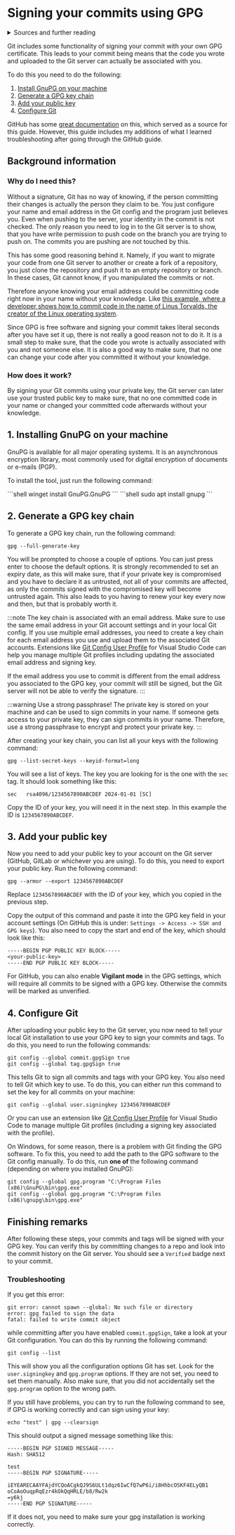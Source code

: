 
# Signing your commits using GPG

<details>
  <summary>Sources and further reading</summary>
  - [GitHub documentation on managing commit signature verification](https://docs.github.com/de/authentication/managing-commit-signature-verification)
  - [How I got Linus Torvalds in my contributors on GitHub](https://dev.to/martiliones/how-i-got-linus-torvalds-in-my-contributors-on-github-3k4g)
  - [The GNU privacy handbook](https://www.gnupg.org/gph/en/manual/book1.html)
</details>

Git includes some functionality of signing your commit with your own GPG certificate. This leads to your commit being means that the code you wrote and uploaded to the Git server can actually be associated with you.

To do this you need to do the following:

1. [Install GnuPG on your machine](#1-installing-gnupg-on-your-machine)
2. [Generate a GPG key chain](#2-generate-a-gpg-keychain)
3. [Add your public key](#3-add-your-public-key)
4. [Configure Git](#4-configure-git)

GitHub has some [great documentation](https://docs.github.com/de/authentication/managing-commit-signature-verification) on this, which served as a source for this guide. However, this guide includes my additions of what I learned troubleshooting after going through the GitHub guide.

## Background information

### Why do I need this?

Without a signature, Git has no way of knowing, if the person committing their changes is actually the person they claim to be. You just configure your name and email address in the Git config and the program just believes you. Even when pushing to the server, your identity in the commit is not checked. The only reason you need to log in to the Git server is to show, that you have write permission to push code on the branch you are trying to push on. The commits you are pushing are not touched by this.

This has some good reasoning behind it. Namely, if you want to migrate your code from one Git server to another or create a fork of a repository, you just clone the repository and push it to an empty repository or branch. In these cases, Git cannot know, if you manipulated the commits or not.

Therefore anyone knowing your email address could be committing code right now in your name without your knowledge. Like [this example, where a developer shows how to commit code in the name of Linus Torvalds, the creator of the Linux operating system](https://dev.to/martiliones/how-i-got-linus-torvalds-in-my-contributors-on-github-3k4g).

Since GPG is free software and signing your commit takes literal seconds after you have set it up, there is not really a good reason not to do it. It is a small step to make sure, that the code you wrote is actually associated with you and not someone else. It is also a good way to make sure, that no one can change your code after you committed it without your knowledge. 

### How does it work?

By signing your Git commits using your private key, the Git server can later use your trusted public key to make sure, that no one committed code in your name or changed your committed code afterwards without your knowledge.

## 1. Installing GnuPG on your machine

GnuPG is available for all major operating systems. It is an asynchronous encryption library, most commonly used for digital encryption of documents or e-mails (PGP).

To install the tool, just run the following command:

<Tabs groupId="operating-systems">
  <TabItem value="win" label="Windows">
    ```shell
      winget install GnuPG.GnuPG
    ```
  </TabItem>
  <TabItem value="debian" label="Linux (Debian-based)">
    ```shell
      sudo apt install gnupg
    ```
  </TabItem>
</Tabs>

## 2. Generate a GPG key chain

To generate a GPG key chain, run the following command:

```shell
gpg --full-generate-key
```

You will be prompted to choose a couple of options. You can just press enter to choose the default options. It is strongly recommended to set an expiry date, as this will make sure, that if your private key is compromised and you have to declare it as untrusted, not all of your commits are affected, as only the commits signed with the compromised key will become untrusted again. This also leads to you having to renew your key every now and then, but that is probably worth it.

:::note
The key chain is associated with an email address. Make sure to use the same email address in your Git account settings and in your local Git config. If you use multiple email addresses, you need to create a key chain for each email address you use and upload them to the associated Git accounts. Extensions like [Git Config User Profile](https://marketplace.visualstudio.com/items?itemName=onlyutkarsh.git-config-user-profiles) for Visual Studio Code can help you manage multiple Git profiles including updating the associated email address and signing key.

If the email address you use to commit is different from the email address you associated to the GPG key, your commit will still be signed, but the Git server will not be able to verify the signature.
:::

:::warning
Use a strong passphrase! The private key is stored on your machine and can be used to sign commits in your name. If someone gets access to your private key, they can sign commits in your name. Therefore, use a strong passphrase to encrypt and protect your private key.
:::

After creating your key chain, you can list all your keys with the following command:

```shell
gpg --list-secret-keys --keyid-format=long
```

You will see a list of keys. The key you are looking for is the one with the `sec` tag. It should look something like this:

```shell
sec   rsa4096/1234567890ABCDEF 2024-01-01 [SC]
```

Copy the ID of your key, you will need it in the next step. In this example the ID is `1234567890ABCDEF`.

## 3. Add your public key

Now you need to add your public key to your account on the Git server (GitHub, GitLab or whichever you are using). To do this, you need to export your public key. Run the following command:

```shell
gpg --armor --export 1234567890ABCDEF
```

Replace `1234567890ABCDEF` with the ID of your key, which you copied in the previous step.

Copy the output of this command and paste it into the GPG key field in your account settings (On GitHub this is under: `Settings -> Access -> SSH and GPG keys`). You also need to copy the start and end of the key, which should look like this:

```shell
-----BEGIN PGP PUBLIC KEY BLOCK-----
<your-public-key>
-----END PGP PUBLIC KEY BLOCK-----
```

For GitHub, you can also enable **Vigilant mode** in the GPG settings, which will require all commits to be signed with a GPG key. Otherwise the commits will be marked as unverified.

## 4. Configure Git

After uploading your public key to the Git server, you now need to tell your local Git installation to use your GPG key to sign your commits and tags. To do this, you need to run the following commands:

```shell
git config --global commit.gpgSign true
git config --global tag.gpgSign true
```

This tells Git to sign all commits and tags with your GPG key. You also need to tell Git which key to use. To do this, you can either run this command to set the key for all commits on your machine:

```shell
git config --global user.signingkey 1234567890ABCDEF
```

Or you can use an extension like [Git Config User Profile](https://marketplace.visualstudio.com/items?itemName=onlyutkarsh.git-config-user-profiles) for Visual Studio Code to manage multiple Git profiles (including a signing key associated with the profile).

On Windows, for some reason, there is a problem with Git finding the GPG software. To fix this, you need to add the path to the GPG software to the Git config manually. To do this, run **one of** the following command (depending on where you installed GnuPG):

```shell
git config --global gpg.program "C:\Program Files (x86)\GnuPG\bin\gpg.exe"
git config --global gpg.program "C:\Program Files (x86)\gnupg\bin\gpg.exe"
```

## Finishing remarks

After following these steps, your commits and tags will be signed with your GPG key. You can verify this by committing changes to a repo and look into the commit history on the Git server. You should see a `Verified` badge next to your commit.

### Troubleshooting

If you get this error:

```
git error: cannot spawn --global: No such file or directory
error: gpg failed to sign the data
fatal: failed to write commit object
```

while committing after you have enabled `commit.gpgSign`, take a look at your Git configuration. You can do this by running the following command:

```shell
git config --list
```

This will show you all the configuration options Git has set. Look for the `user.signingkey` and `gpg.program` options. If they are not set, you need to set them manually. Also make sure, that you did not accidentally set the `gpg.program` option to the wrong path.

If you still have problems, you can try to run the following command to see, if GPG is working correctly and can sign using your key:

```shell
echo "test" | gpg --clearsign
```

This should output a signed message something like this:

```
-----BEGIN PGP SIGNED MESSAGE-----
Hash: SHA512

test
-----BEGIN PGP SIGNATURE-----

iEYEARECAAYFAjdYCQoACgkQJ9S6ULt1dqz6IwCfQ7wP6i/i8HhbcOSKF4ELyQB1
oCoAoOuqpRqEzr4kOkQqHRLE/b8/Rw2k
=y6kj
-----END PGP SIGNATURE-----
```

If it does not, you need to make sure your gpg installation is working correctly.